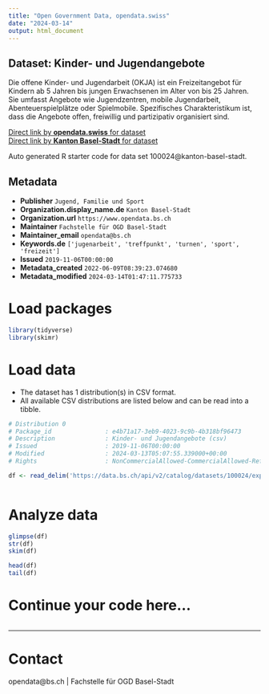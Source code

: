 ```yaml
---
title: "Open Government Data, opendata.swiss"
date: "2024-03-14"
output: html_document
---
```


## Dataset: Kinder- und Jugendangebote

Die offene Kinder- und Jugendarbeit (OKJA) ist ein Freizeitangebot für Kindern ab 5 Jahren bis jungen Erwachsenen im Alter von bis 25 Jahren. Sie umfasst Angebote wie Jugendzentren, mobile Jugendarbeit, Abenteuerspielplätze oder Spielmobile. Spezifisches Charakteristikum ist, dass die Angebote offen, freiwillig und partizipativ organisiert sind.

[Direct link by **opendata.swiss** for dataset](https://opendata.swiss/de/dataset/kinder-und-jugendangebote)<br>
[Direct link by **Kanton Basel-Stadt** for dataset](https://data.bs.ch/explore/dataset/100024/)

Auto generated R starter code for data set 100024@kanton-basel-stadt.

## Metadata

- **Publisher** `Jugend, Familie und Sport`
- **Organization.display_name.de** `Kanton Basel-Stadt`
- **Organization.url** `https://www.opendata.bs.ch`
- **Maintainer** `Fachstelle für OGD Basel-Stadt`
- **Maintainer_email** `opendata@bs.ch`
- **Keywords.de** `['jugenarbeit', 'treffpunkt', 'turnen', 'sport', 'freizeit']`
- **Issued** `2019-11-06T00:00:00`
- **Metadata_created** `2022-06-09T08:39:23.074680`
- **Metadata_modified** `2024-03-14T01:47:11.775733`


# Load packages

```r

library(tidyverse)
library(skimr)

```

# Load data

-   The dataset has 1 distribution(s) in CSV format.
-   All available CSV distributions are listed below and can be read into a tibble.

```r

# Distribution 0
# Package_id               : e4b71a17-3eb9-4023-9c9b-4b318bf96473
# Description              : Kinder- und Jugendangebote (csv)
# Issued                   : 2019-11-06T00:00:00
# Modified                 : 2024-03-13T05:07:55.339000+00:00
# Rights                   : NonCommercialAllowed-CommercialAllowed-ReferenceRequired

df <- read_delim('https://data.bs.ch/api/v2/catalog/datasets/100024/exports/csv')



```

# Analyze data

```r

glimpse(df)
str(df)
skim(df)

head(df)
tail(df)

```

# Continue your code here...

```r

```

------------------------------------------------------------------------

# Contact

opendata@bs.ch | Fachstelle für OGD Basel-Stadt
